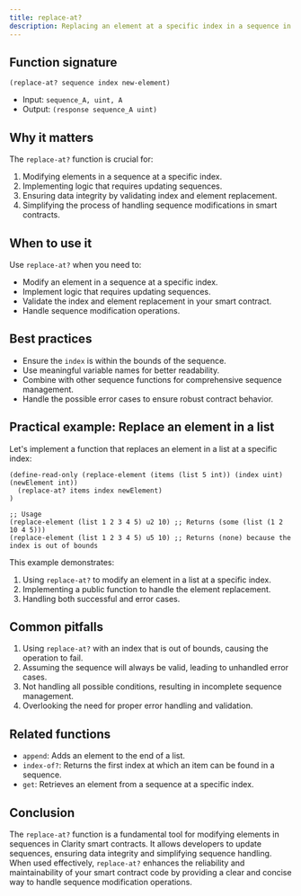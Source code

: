 ```yaml
---
title: replace-at?
description: Replacing an element at a specific index in a sequence in Clarity smart contracts.
---
```


## Function signature

```clarity
(replace-at? sequence index new-element)
```

- Input: `sequence_A, uint, A`
- Output: `(response sequence_A uint)`

## Why it matters

The `replace-at?` function is crucial for:

1. Modifying elements in a sequence at a specific index.
2. Implementing logic that requires updating sequences.
3. Ensuring data integrity by validating index and element replacement.
4. Simplifying the process of handling sequence modifications in smart contracts.

## When to use it

Use `replace-at?` when you need to:

- Modify an element in a sequence at a specific index.
- Implement logic that requires updating sequences.
- Validate the index and element replacement in your smart contract.
- Handle sequence modification operations.

## Best practices

- Ensure the `index` is within the bounds of the sequence.
- Use meaningful variable names for better readability.
- Combine with other sequence functions for comprehensive sequence management.
- Handle the possible error cases to ensure robust contract behavior.

## Practical example: Replace an element in a list

Let's implement a function that replaces an element in a list at a specific index:

```clarity
(define-read-only (replace-element (items (list 5 int)) (index uint) (newElement int))
  (replace-at? items index newElement)
)

;; Usage
(replace-element (list 1 2 3 4 5) u2 10) ;; Returns (some (list (1 2 10 4 5)))
(replace-element (list 1 2 3 4 5) u5 10) ;; Returns (none) because the index is out of bounds
```

This example demonstrates:
1. Using `replace-at?` to modify an element in a list at a specific index.
2. Implementing a public function to handle the element replacement.
3. Handling both successful and error cases.

## Common pitfalls

1. Using `replace-at?` with an index that is out of bounds, causing the operation to fail.
2. Assuming the sequence will always be valid, leading to unhandled error cases.
3. Not handling all possible conditions, resulting in incomplete sequence management.
4. Overlooking the need for proper error handling and validation.

## Related functions

- `append`: Adds an element to the end of a list.
- `index-of?`: Returns the first index at which an item can be found in a sequence.
- `get`: Retrieves an element from a sequence at a specific index.

## Conclusion

The `replace-at?` function is a fundamental tool for modifying elements in sequences in Clarity smart contracts. It allows developers to update sequences, ensuring data integrity and simplifying sequence handling. When used effectively, `replace-at?` enhances the reliability and maintainability of your smart contract code by providing a clear and concise way to handle sequence modification operations.
